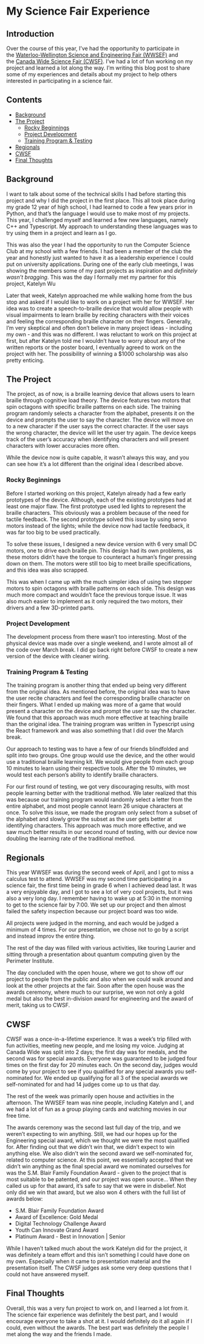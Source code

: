 # My Science Fair Experience

## Introduction

Over the course of this year, I’ve had the opportunity to participate in the [Waterloo-Wellington Science and Engineering Fair (WWSEF)](https://wwsef.ca/) and the [Canada Wide Science Fair (CWSF)](https://youthscience.ca/science-fairs/cwsf/edmonton-2023/). I’ve had a lot of fun working on my project and learned a lot along the way. I’m writing this blog post to share some of my experiences and details about my project to help others interested in participating in a science fair.

## Contents

- [Background](https://moulikbudhiraja.com/blogs/my-science-fair-experience#background)
- [The Project](https://moulikbudhiraja.com/blogs/my-science-fair-experience#the-project)
    - [Rocky Beginnings](https://moulikbudhiraja.com/blogs/my-science-fair-experience#rocky-beginnings)
    - [Project Development](https://moulikbudhiraja.com/blogs/my-science-fair-experience#project-development)
    - [Training Program & Testing](https://moulikbudhiraja.com/blogs/my-science-fair-experience#training-program-&-testing)
- [Regionals](https://moulikbudhiraja.com/blogs/my-science-fair-experience#regionals)
- [CWSF](https://moulikbudhiraja.com/blogs/my-science-fair-experience#cwsf)
- [Final Thoughts](https://moulikbudhiraja.com/blogs/my-science-fair-experience#final-thoughts)

## Background

I want to talk about some of the technical skills I had before starting this project and why I did the project in the first place. This all took place during my grade 12 year of high school, I had learned to code a few years prior in Python, and that’s the language I would use to make most of my projects. This year, I challenged myself and learned a few new languages, namely C++ and Typescript. My approach to understanding these languages was to try using them in a project and learn as I go.

This was also the year I had the opportunity to run the Computer Science Club at my school with a few friends. I had been a member of the club the year and honestly just wanted to have it as a leadership experience I could put on university applications. During one of the early club meetings, I was showing the members some of my past projects as inspiration and **definitely* wasn’t bragging*. This was the day I formally met my partner for this project, Katelyn Wu

Later that week, Katelyn approached me while walking home from the bus stop and asked if I would like to work on a project with her for WWSEF. Her idea was to create a speech-to-braille device that would allow people with visual impairments to learn braille by reciting characters with their voices and feeling the corresponding braille character on their fingers. Generally, I’m very skeptical and often don’t believe in many project ideas - including my own - and this was no different. I was reluctant to work on this project at first, but after Katelyn told me I wouldn’t have to worry about any of the written reports or the poster board, I eventually agreed to work on the project with her. The possibility of winning a $1000 scholarship was also pretty enticing.

## The Project

The project, as of now, is a braille learning device that allows users to learn braille through cognitive load theory. The device features two motors that spin octagons with specific braille patterns on each side. The training program randomly selects a character from the alphabet, presents it on the device and prompts the user to say the character. The device will move on to a new character if the user says the correct character. If the user says the wrong character, the device will let the user try again. The device keeps track of the user’s accuracy when identifying characters and will present characters with lower accuracies more often.

While the device now is quite capable, it wasn’t always this way, and you can see how it’s a lot different than the original idea I described above.

### Rocky Beginnings

Before I started working on this project, Katelyn already had a few early prototypes of the device. Although, each of the existing prototypes had at least one major flaw. The first prototype used led lights to represent the braille characters. This obviously was a problem because of the need for tactile feedback. The second prototype solved this issue by using servo motors instead of the lights; while the device now had tactile feedback, it was far too big to be used practically.

To solve these issues, I designed a new device version with 6 very small DC motors, one to drive each braille pin. This design had its own problems, as these motors didn’t have the torque to counteract a human’s finger pressing down on them. The motors were still too big to meet braille specifications, and this idea was also scrapped.

This was when I came up with the much simpler idea of using two stepper motors to spin octagons with braille patterns on each side. This design was much more compact and wouldn’t face the previous torque issue. It was also much easier to implement as it only required the two motors, their drivers and a few 3D-printed parts.

### Project Development

The development process from there wasn’t too interesting. Most of the physical device was made over a single weekend, and I wrote almost all of the code over March break. I did go back right before CWSF to create a new version of the device with cleaner wiring.

### Training Program & Testing

The training program is another thing that ended up being very different from the original idea. As mentioned before, the original idea was to have the user recite characters and feel the corresponding braille character on their fingers. What I ended up making was more of a game that would present a character on the device and prompt the user to say the character. We found that this approach was much more effective at teaching braille than the original idea. The training program was written in Typescript using the React framework and was also something that I did over the March break.

Our approach to testing was to have a few of our friends blindfolded and split into two groups. One group would use the device, and the other would use a traditional braille learning kit. We would give people from each group 10 minutes to learn using their respective tools. After the 10 minutes, we would test each person’s ability to identify braille characters.

For our first round of testing, we got very discouraging results, with most people learning better with the traditional method. We later realized that this was because our training program would randomly select a letter from the entire alphabet, and most people cannot learn 26 unique characters at once. To solve this issue, we made the program only select from a subset of the alphabet and slowly grow the subset as the user gets better at identifying characters. This approach was much more effective, and we saw much better results in our second round of testing, with our device now doubling the learning rate of the traditional method.

## Regionals

This year WWSEF was during the second week of April, and I got to miss a calculus test to attend. WWSEF was my second time participating in a science fair, the first time being in grade 6 when I achieved dead last. It was a very enjoyable day, and I got to see a lot of very cool projects, but it was also a very long day. I remember having to wake up at 5:30 in the morning to get to the science fair by 7:00. We set up our project and then almost failed the safety inspection because our project board was too wide.

All projects were judged in the morning, and each would be judged a minimum of 4 times. For our presentation, we chose not to go by a script and instead improv the entire thing.

The rest of the day was filled with various activities, like touring Laurier and sitting through a presentation about quantum computing given by the Perimeter Institute.

The day concluded with the open house, where we got to show off our project to people from the public and also when we could walk around and look at the other projects at the fair. Soon after the open house was the awards ceremony, where much to our surprise, we won not only a gold medal but also the best in-division award for engineering and the award of merit, taking us to CWSF.

## CWSF

CWSF was a once-in-a-lifetime experience. It was a week’s trip filled with fun activities, meeting new people, and me losing my voice. Judging at Canada Wide was split into 2 days; the first day was for medals, and the second was for special awards. Everyone was guaranteed to be judged four times on the first day for 20 minutes each. On the second day, judges would come by your project to see if you qualified for any special awards you self-nominated for. We ended up qualifying for all 3 of the special awards we self-nominated for and had 14 judges come up to us that day.

The rest of the week was primarily open house and activities in the afternoon. The WWSEF team was nine people, including Katelyn and I, and we had a lot of fun as a group playing cards and watching movies in our free time.

The awards ceremony was the second last full day of the trip, and we weren’t expecting to win anything. Still, we had our hopes up for the Engineering special award, which we thought we were the most qualified for. After finding out that we didn’t win that, we didn’t expect to win anything else. We also didn’t win the second award we self-nominated for, related to computer science. At this point, we essentially accepted that we didn’t win anything as the final special award we nominated ourselves for was the S.M. Blair Family Foundation Award - given to the project that is most suitable to be patented, and our project was open source… When they called us up for that award, it’s safe to say that we were in disbelief. Not only did we win that award, but we also won 4 others with the full list of awards below:

- S.M. Blair Family Foundation Award
- Award of Excellence: Gold Medal
- Digital Technology Challenge Award
- Youth Can Innovate Grand Award
- Platinum Award - Best in Innovation | Senior

While I haven’t talked much about the work Katelyn did for the project, it was definitely a team effort and this isn’t something I could have done on my own. Especially when it came to presentation material and the presentation itself. The CWSF judges ask some very deep questions that I could not have answered myself.

## Final Thoughts

Overall, this was a very fun project to work on, and I learned a lot from it. The science fair experience was definitely the best part, and I would encourage everyone to take a shot at it. I would definitely do it all again if I could, even without the awards. The best part was definitely the people I met along the way and the friends I made.